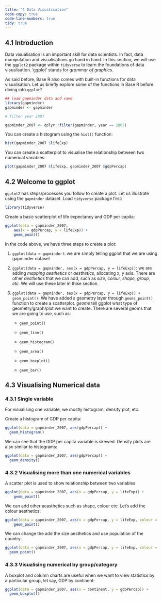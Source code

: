 ```yaml
---
title: "4 Data Visualisation"
code-copy: true
code-line-numbers: true
tidy: true
---
```


## 4.1 Introduction

Data visualisation is an important skill for data scientists. In fact, data manipulation and visualisations go hand in hand. In this section, we will use the `ggplot2` package within `tidyverse` to learn the foundations of data visualisation. 'ggplot' stands for *grammar of graphics*. 

As said before, Base R also comes with built-in functions for data visualisation. Let us briefly explore some of the functions in Base R before diving into `ggplot2`


```r

## load gapminder data and save 
library(gapminder)
gapminder <- gapminder

# filter year 2007

gapminder_2007 <- dplyr::filter(gapminder, year == 2007)
```

You can create a histogram using the `hist()` function:

```r
hist(gapminder_2007 $lifeExp)
```

You can create a scatterplot to visualise the relationship between two numerical variables:

```r
plot(gapminder_2007 $lifeExp, gapminder_2007 $gdpPercap)
```

## 4.2 Welcome to ggplot

`ggplot2` has steps/processes you follow to create a plot. Let us illustrate using the `gapminder` dataset. Load `tidyverse` package first:

```r
library(tidyverse)
```

Create a basic scatterplot of life expectancy and GDP per capita:

```r
ggplot(data = gapminder_2007,
    aes(x = gdpPercap, y = lifeExp)) + 
    geom_point()
```

In the code above, we have three steps to create a plot:

1. `ggplot(data = gapminder)`: we are simply telling ggplot that we are using gapminder dataset

2. `ggplot(data = gapminder, aes(x = gdpPercap, y = lifeExp))`: we are adding *mapping aesthetics* or *aesthetics*, allocating x, y axis. There are other *aesthetics* that we can add, such as *size, colour, shape, group, etc*. We will use these later in thise section.

3. `ggplot(data = gapminder, aes(x = gdpPercap, y = lifeExp)) + geom_point()`: We have added a geometry layer through `geoms_point()` function to create a scatterplot. *geoms* tell ggplot what type of geometry/graph/plot we want to create. There are several geoms that we are going to use, such as:

    - `geom_point()`
    
    - `geom_line()`
    
    - `geom_histogram()`
    
    - `geom_area()`
    
    - `geom_boxplot()`
    
    - `geom_bar()`
    

## 4.3 Visualising Numerical data

### 4.3.1 Single variable

For visualising one variable, we mostly histogram, density plot, etc:

Create a histogram of GDP per capita:

```r

ggplot(data = gapminder_2007, aes(gdpPercap)) +
  geom_histogram()
```

We can see that the GDP per capita variable is skewed. Density plots are also similar to histograms:

```r
ggplot(data = gapminder_2007, aes(gdpPercap)) +
  geom_density()
```

### 4.3.2 Visualising more than one numerical variables

A scatter plot is used to show relationship between two variables

```r
ggplot(data = gapminder_2007, aes(x = gdpPercap, y = lifeExp)) + 
    geom_point()
```

We can add other aeasthetics such as shape, colour etc: Let's add the colour aesthetics:

```r
ggplot(data = gapminder_2007, aes(x = gdpPercap, y = lifeExp, colour = continent)) + 
    geom_point()
```

We can change the add the size aesthetics and use population of the country:

```r
ggplot(data = gapminder_2007, aes(x = gdpPercap, y = lifeExp, colour = continent, size = pop)) + 
  geom_point()
```

### 4.3.3 Visualising numerical by group/category

A boxplot and column charts are useful when we want to view statistics by a particular group, let say, GDP by continent:

```r
ggplot(data = gapminder_2007, aes(x = continent, y = gdpPercap)) +
  geom_boxplot()
```





